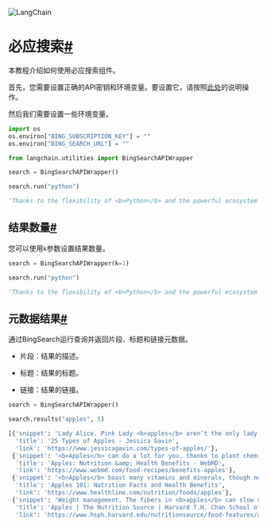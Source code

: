 

<Head>
  <script>
    {
      `(function() {
         var _hmt = _hmt || [];
(function() {
  var hm = document.createElement("script");
  hm.src = "https://hm.baidu.com/hm.js?e60fb290e204e04c5cb6f79b0ac1e697";
  var s = document.getElementsByTagName("script")[0]; 
  s.parentNode.insertBefore(hm, s);
})();
       })();`
    }
  </script>
</Head>

![LangChain](https://pica.zhimg.com/50/v2-56e8bbb52aa271012541c1fe1ceb11a2_r.gif)





必应搜索[#](#bing-search "此标题的固定链接")
================================

本教程介绍如何使用必应搜索组件。

首先，您需要设置正确的API密钥和环境变量。要设置它，请按照[此处](https://levelup.gitconnected.com/api-tutorial-how-to-use-bing-web-search-api-in-python-4165d5592a7e)的说明操作。

然后我们需要设置一些环境变量。

```  python
import os
os.environ["BING_SUBSCRIPTION_KEY"] = ""
os.environ["BING_SEARCH_URL"] = ""

```

```  python
from langchain.utilities import BingSearchAPIWrapper

```

```  python
search = BingSearchAPIWrapper()

```

```  python
search.run("python")

```

```  python
'Thanks to the flexibility of <b>Python</b> and the powerful ecosystem of packages, the Azure CLI supports features such as autocompletion (in shells that support it), persistent credentials, JMESPath result parsing, lazy initialization, network-less unit tests, and more. Building an open-source and cross-platform Azure CLI with <b>Python</b> by Dan Taylor. <b>Python</b> releases by version number: Release version Release date Click for more. <b>Python</b> 3.11.1 Dec. 6, 2022 Download Release Notes. <b>Python</b> 3.10.9 Dec. 6, 2022 Download Release Notes. <b>Python</b> 3.9.16 Dec. 6, 2022 Download Release Notes. <b>Python</b> 3.8.16 Dec. 6, 2022 Download Release Notes. <b>Python</b> 3.7.16 Dec. 6, 2022 Download Release Notes. In this lesson, we will look at the += operator in <b>Python</b> and see how it works with several simple examples.. The operator ‘+=’ is a shorthand for the addition assignment operator.It adds two values and assigns the sum to a variable (left operand). W3Schools offers free online tutorials, references and exercises in all the major languages of the web. Covering popular subjects like HTML, CSS, JavaScript, <b>Python</b>, SQL, Java, and many, many more. This tutorial introduces the reader informally to the basic concepts and features of the <b>Python</b> language and system. It helps to have a <b>Python</b> interpreter handy for hands-on experience, but all examples are self-contained, so the tutorial can be read off-line as well. For a description of standard objects and modules, see The <b>Python</b> Standard ... <b>Python</b> is a general-purpose, versatile, and powerful programming language. It&#39;s a great first language because <b>Python</b> code is concise and easy to read. Whatever you want to do, <b>python</b> can do it. From web development to machine learning to data science, <b>Python</b> is the language for you. To install <b>Python</b> using the Microsoft Store: Go to your Start menu (lower left Windows icon), type &quot;Microsoft Store&quot;, select the link to open the store. Once the store is open, select Search from the upper-right menu and enter &quot;<b>Python</b>&quot;. Select which version of <b>Python</b> you would like to use from the results under Apps. Under the “<b>Python</b> Releases for Mac OS X” heading, click the link for the Latest <b>Python</b> 3 Release - <b>Python</b> 3.x.x. As of this writing, the latest version was <b>Python</b> 3.8.4. Scroll to the bottom and click macOS 64-bit installer to start the download. When the installer is finished downloading, move on to the next step. Step 2: Run the Installer'

```

结果数量[#](#number-of-results "此标题的固定链接")
--------------------------------------

您可以使用`k`参数设置结果数量。

```  python
search = BingSearchAPIWrapper(k=1)

```

```  python
search.run("python")

```

```  python
'Thanks to the flexibility of <b>Python</b> and the powerful ecosystem of packages, the Azure CLI supports features such as autocompletion (in shells that support it), persistent credentials, JMESPath result parsing, lazy initialization, network-less unit tests, and more. Building an open-source and cross-platform Azure CLI with <b>Python</b> by Dan Taylor.'

```

元数据结果[#](#metadata-results "此标题的固定链接")
--------------------------------------

通过BingSearch运行查询并返回片段、标题和链接元数据。

* 片段：结果的描述。

* 标题：结果的标题。

* 链接：结果的链接。

```  python
search = BingSearchAPIWrapper()

```

```  python
search.results("apples", 5)

```

```  python
[{'snippet': 'Lady Alice. Pink Lady <b>apples</b> aren’t the only lady in the apple family. Lady Alice <b>apples</b> were discovered growing, thanks to bees pollinating, in Washington. They are smaller and slightly more stout in appearance than other varieties. Their skin color appears to have red and yellow stripes running from stem to butt.',
  'title': '25 Types of Apples - Jessica Gavin',
  'link': 'https://www.jessicagavin.com/types-of-apples/'},
 {'snippet': '<b>Apples</b> can do a lot for you, thanks to plant chemicals called flavonoids. And they have pectin, a fiber that breaks down in your gut. If you take off the apple’s skin before eating it, you won ...',
  'title': 'Apples: Nutrition &amp; Health Benefits - WebMD',
  'link': 'https://www.webmd.com/food-recipes/benefits-apples'},
 {'snippet': '<b>Apples</b> boast many vitamins and minerals, though not in high amounts. However, <b>apples</b> are usually a good source of vitamin C. Vitamin C. Also called ascorbic acid, this vitamin is a common ...',
  'title': 'Apples 101: Nutrition Facts and Health Benefits',
  'link': 'https://www.healthline.com/nutrition/foods/apples'},
 {'snippet': 'Weight management. The fibers in <b>apples</b> can slow digestion, helping one to feel greater satisfaction after eating. After following three large prospective cohorts of 133,468 men and women for 24 years, researchers found that higher intakes of fiber-rich fruits with a low glycemic load, particularly <b>apples</b> and pears, were associated with the least amount of weight gain over time.',
  'title': 'Apples | The Nutrition Source | Harvard T.H. Chan School of Public Health',
  'link': 'https://www.hsph.harvard.edu/nutritionsource/food-features/apples/'}]

```

